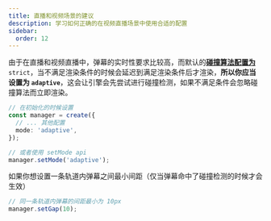 ```yaml
---
title: 直播和视频场景的建议
description: 学习如何正确的在视频直播场景中使用合适的配置
sidebar:
  order: 12
---
```


由于在直播和视频直播中，弹幕的实时性要求比较高，而默认的[**碰撞算法配置为**](../../reference/manager-config/#mode) `strict`，当不满足渲染条件的时候会延迟到满足渲染条件后才渲染，**所以你应当设置为 `adaptive`**，这会让引擎会先尝试进行碰撞检测，如果不满足条件会忽略碰撞算法而立即渲染。

```ts {4, 8}
// 在初始化的时候设置
const manager = create({
  // ... 其他配置
  mode: 'adaptive',
});

// 或者使用 setMode api
manager.setMode('adaptive');
```

如果你想设置一条轨道内弹幕之间最小间距（仅当弹幕命中了碰撞检测的时候才会生效）

```ts
// 同一条轨道内弹幕的间距最小为 10px
manager.setGap(10);
```
